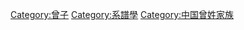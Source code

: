 {{Catnav|頁面分類|人文學科|哲学|社会哲学|儒家}}

{{catmore|曾子世系}}

[[Category:曾子|Category:曾子]]
[[Category:系譜學|Category:系譜學]]
[[Category:中国曾姓家族|Category:中国曾姓家族]]